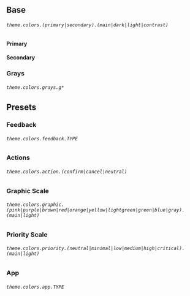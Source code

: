 
<Meta title="Colors" />

## Base

###### `theme.colors.(primary|secondary).(main|dark|light|contrast)`

#### Primary

<ColorSample set="primary" token="main" />
<ColorSample set="primary" token="dark" />
<ColorSample set="primary" token="light" />
<ColorSample set="primary" token="contrast" />

#### Secondary

<ColorSample set="secondary" token="main" />
<ColorSample set="secondary" token="dark" />
<ColorSample set="secondary" token="light" />
<ColorSample set="secondary" token="contrast" />

### Grays

###### `theme.colors.grays.g*`

<ColorSample set="grays" token="g0" />
<ColorSample set="grays" token="g1" />
<ColorSample set="grays" token="g2" />
<ColorSample set="grays" token="g3" />
<ColorSample set="grays" token="g4" />

<div></div>

<ColorSample set="grays" token="g5" />
<ColorSample set="grays" token="g6" />
<ColorSample set="grays" token="g7" />
<ColorSample set="grays" token="g8" />
<ColorSample set="grays" token="g9" />

## Presets

### Feedback

###### `theme.colors.feedback.TYPE`

<ColorSample set="feedback" token="danger" />
<ColorSample set="feedback" token="info" />
<ColorSample set="feedback" token="success" />
<ColorSample set="feedback" token="warning" />

### Actions

###### `theme.colors.action.(confirm|cancel|neutral)`

<ColorSample set="action" token="confirm" />
<ColorSample set="action" token="cancel" />
<ColorSample set="action" token="neutral" />

### Graphic Scale

###### `theme.colors.graphic.(pink|purple|brown|red|orange|yellow|lightgreen|green|blue|gray).(main|light)`

<ColorSample set="graphic" token="pink.main" />
<ColorSample set="graphic" token="purple.main" />
<ColorSample set="graphic" token="brown.main" />
<ColorSample set="graphic" token="red.main" />
<ColorSample set="graphic" token="orange.main" />
<ColorSample set="graphic" token="yellow.main" />
<ColorSample set="graphic" token="lightgreen.main" />
<ColorSample set="graphic" token="green.main" />
<ColorSample set="graphic" token="blue.main" />
<ColorSample set="graphic" token="gray.main" />

<div> </div>

<ColorSample set="graphic" token="pink.light" />
<ColorSample set="graphic" token="purple.light" />
<ColorSample set="graphic" token="brown.light" />
<ColorSample set="graphic" token="red.light" />
<ColorSample set="graphic" token="orange.light" />
<ColorSample set="graphic" token="yellow.light" />
<ColorSample set="graphic" token="lightgreen.light" />
<ColorSample set="graphic" token="green.light" />
<ColorSample set="graphic" token="blue.light" />
<ColorSample set="graphic" token="gray.light" />

### Priority Scale

###### `theme.colors.priority.(neutral|minimal|low|medium|high|critical).(main|light)`

<ColorSample set="priority" token="critical.main" />
<ColorSample set="priority" token="high.main" />
<ColorSample set="priority" token="medium.main" />
<ColorSample set="priority" token="low.main" />
<ColorSample set="priority" token="minimal.main" />
<ColorSample set="priority" token="neutral.main" />

<div> </div>

<ColorSample set="priority" token="critical.light" />
<ColorSample set="priority" token="high.light" />
<ColorSample set="priority" token="medium.light" />
<ColorSample set="priority" token="low.light" />
<ColorSample set="priority" token="minimal.light" />
<ColorSample set="priority" token="neutral.light" />

### App

###### `theme.colors.app.TYPE`

<ColorSample set="app" token="background.main" size="large" />
<ColorSample set="app" token="background.lighter" size="large" />
<ColorSample set="app" token="border" size="large" />

<div> </div>

<ColorSample set="app" token="text.main" size="large" />
<ColorSample set="app" token="text.light" size="large" />
<ColorSample set="app" token="text.disabled" size="large" />
